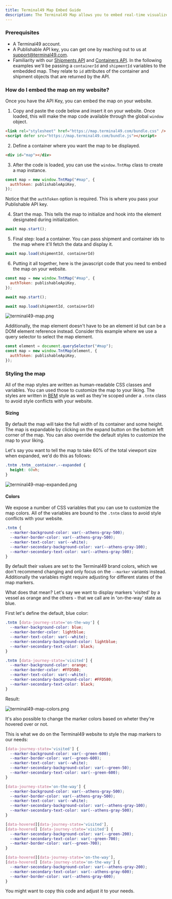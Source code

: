 ```yaml
---
title: Terminal49 Map Embed Guide
description: The Terminal49 Map allows you to embed real-time visualized container tracking on your website with just a few lines of code.
---
```

### Prerequisites

- A Terminal49 account.
- A Publishable API key, you can get one by reaching out to us at support@terminal49.com.
- Familiarity with our [Shipments API](https://developers.terminal49.com/docs/api/d31aeeda6fa44-list-shipments) and [Containers API](https://developers.terminal49.com/docs/api/f77d723c227c1-list-containers).
In the following examples we'll be passing a `containerId` and `shipmentId` variables to the embedded map.
They relate to `id` attributes of the container and shipment objects that are returned by the API.

### How do I embed the map on my website?

Once you have the API Key, you can embed the map on your website.


1. Copy and paste the code below and insert it on your website.
Once loaded, this will make the map code available through the global `window` object.

```html
<link rel="stylesheet" href="https://map.terminal49.com/bundle.css" />
<script defer src="https://map.terminal49.com/bundle.js"></script>
```

2. Define a container where you want the map to be displayed. 

```html
<div id="map"></div>
```

3. After the code is loaded, you can use the `window.TntMap` class to create a map instance. 

```javascript
const map = new window.TntMap("#map", {
  authToken: publishableApiKey,
});
```

Notice that the `authToken` option is required. This is where you pass your Publishable API key. 

4. Start the map. 
This tells the map to initialize and hook into the element designated during initialization.

```javascript
await map.start();
```

5. Final step: load a container. You can pass shipment and container ids to the map where it'll fetch the data and display it.

```javascript
await map.load(shipmentId, containerId)
```

6. Putting it all together, here is the javascript code that you need to embed the map on your website.

```javascript
const map = new window.TntMap("#map", {
  authToken: publishableApiKey,
});

await map.start();

await map.load(shipmentId, containerId)
```

![terminal49-map.png](/images/terminal49-map.png)

Additionally, the map element doesn't have to be an element id but can be a DOM element reference instead.
Consider this example where we use a query selector to select the map element.

```javascript
const element = document.querySelector("#map");
const map = new window.TntMap(element, {
  authToken: publishableApiKey,
});
```

### Styling the map

All of the map styles are written as human-readable CSS classes and variables.
You can used those to customize the map to your liking.
The styles are written in [BEM](https://getbem.com/) style as well as they're scoped under a `.tntm` class to avoid style conflicts with your website.

#### Sizing

By default the map will take the full width of its container and some height. The map is expandable by clicking on the expand button on the bottom left corner of the map.
You can also override the default styles to customize the map to your liking.

Let's say you want to tell the map to take 60% of the total viewport size when expanded, we'd do this as follows:

```css
.tntm .tntm__container.--expanded {
  height: 60vh;
}
```

![terminal49-map-expanded.png](/images/terminal49-map-expanded.png)

#### Colors

We expose a number of CSS variables that you can use to customize the map colors.
All of the variables are bound to the `.tntm` class to avoid style conflicts with your website.
```css
.tntm {
  --marker-background-color: var(--athens-gray-500);
  --marker-border-color: var(--athens-gray-500);
  --marker-text-color: var(--white);
  --marker-secondary-background-color: var(--athens-gray-100);
  --marker-secondary-text-color: var(--athens-gray-500);
}
```

By default their values are set to the Terminal49 brand colors, which we don't recommend changing and only focus on the `--marker` variants instead.
Additionally the variables might require adjusting for different states of the map markers.

What does that mean?
Let's say we want to display markers 'visited' by a vessel as orange and the others - that we call are in 'on-the-way' state as blue.

First let's define the default, blue color:

```css
.tntm [data-journey-state='on-the-way'] {
  --marker-background-color: blue;
  --marker-border-color: lightblue;
  --marker-text-color: var(--white);
  --marker-secondary-background-color: lightblue;
  --marker-secondary-text-color: black;
}

.tntm [data-journey-state='visited'] {
  --marker-background-color: orange;
  --marker-border-color: #FFD580;
  --marker-text-color: var(--white);
  --marker-secondary-background-color: #FFD580;
  --marker-secondary-text-color: black;
}
```

Result:

![terminal49-map-colors.png](/images/terminal49-map-colors.png)

It's also possible to change the marker colors based on wheter they're hovered over or not.

This is what we do on the Terminal49 website to style the map markers to our needs:

```css
[data-journey-state='visited'] {
  --marker-background-color: var(--green-600);
  --marker-border-color: var(--green-600);
  --marker-text-color: var(--white);
  --marker-secondary-background-color: var(--green-50);
  --marker-secondary-text-color: var(--green-600);
}

[data-journey-state='on-the-way'] {
  --marker-background-color: var(--athens-gray-500);
  --marker-border-color: var(--athens-gray-500);
  --marker-text-color: var(--white);
  --marker-secondary-background-color: var(--athens-gray-100);
  --marker-secondary-text-color: var(--athens-gray-500);
}

[data-hovered][data-journey-state='visited'],
[data-hovered] [data-journey-state='visited'] {
  --marker-secondary-background-color: var(--green-200);
  --marker-secondary-text-color: var(--green-700);
  --marker-border-color: var(--green-700);
}

[data-hovered][data-journey-state='on-the-way'],
[data-hovered] [data-journey-state='on-the-way'] {
  --marker-secondary-background-color: var(--athens-gray-200);
  --marker-secondary-text-color: var(--athens-gray-600);
  --marker-border-color: var(--athens-gray-600);
}
```
You might want to copy this code and adjust it to your needs.